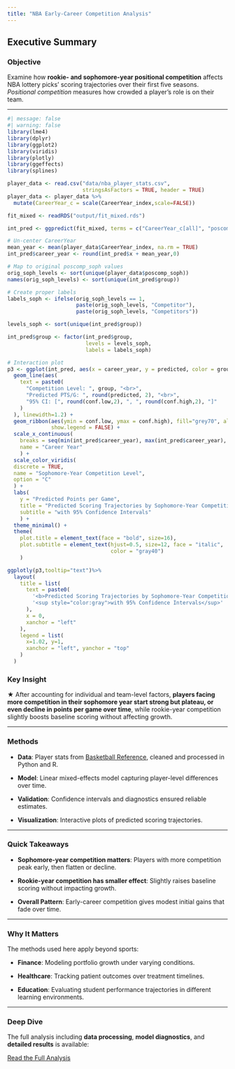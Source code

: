 ```yaml
---
title: "NBA Early-Career Competition Analysis"
---
```


## Executive Summary

### Objective

Examine how **rookie- and sophomore-year positional competition** affects NBA lottery picks' scoring trajectories over their first five seasons. *Positional competition* measures how crowded a player's role is on their team.

------------------------------------------------------------------------

```r
#| message: false
#| warning: false
library(lme4)
library(dplyr)
library(ggplot2)
library(viridis)
library(plotly)
library(ggeffects)
library(splines)

player_data <- read.csv("data/nba_player_stats.csv", 
                        stringsAsFactors = TRUE, header = TRUE)
player_data <- player_data %>%
  mutate(CareerYear_c = scale(CareerYear_index,scale=FALSE))

fit_mixed <- readRDS("output/fit_mixed.rds")

int_pred <- ggpredict(fit_mixed, terms = c("CareerYear_c[all]", "poscomp_soph_c"))

# Un-center CareerYear
mean_year <- mean(player_data$CareerYear_index, na.rm = TRUE)
int_pred$career_year <- round(int_pred$x + mean_year,0)

# Map to original poscomp_soph values
orig_soph_levels <- sort(unique(player_data$poscomp_soph))
names(orig_soph_levels) <- sort(unique(int_pred$group)) 

# Create proper labels
labels_soph <- ifelse(orig_soph_levels == 1,
                      paste(orig_soph_levels, "Competitor"),
                      paste(orig_soph_levels, "Competitors"))

levels_soph <- sort(unique(int_pred$group))

int_pred$group <- factor(int_pred$group,
                         levels = levels_soph,
                         labels = labels_soph)

# Interaction plot
p3 <- ggplot(int_pred, aes(x = career_year, y = predicted, color = group, group=group)) +
  geom_line(aes(
    text = paste0(
      "Competition Level: ", group, "<br>",
      "Predicted PTS/G: ", round(predicted, 2), "<br>",
      "95% CI: [", round(conf.low,2), ", ", round(conf.high,2), "]"
    )
  ), linewidth=1.2) +
  geom_ribbon(aes(ymin = conf.low, ymax = conf.high), fill="grey70", alpha=0.2,
              show.legend = FALSE) +
  scale_x_continuous(
    breaks = seq(min(int_pred$career_year), max(int_pred$career_year), length.out=5),
    name = "Career Year"
    ) +
  scale_color_viridis(
  discrete = TRUE, 
  name = "Sophomore-Year Competition Level",
  option = "C" 
  ) +
  labs(
    y = "Predicted Points per Game",
    title = "Predicted Scoring Trajectories by Sophomore-Year Competition",
    subtitle = "with 95% Confidence Intervals"
    ) +
  theme_minimal() +
  theme(
    plot.title = element_text(face = "bold", size=16),
    plot.subtitle = element_text(hjust=0.5, size=12, face = "italic", 
                                 color = "gray40")
    )

ggplotly(p3,tooltip="text")%>%
  layout(
    title = list(
      text = paste0(
        '<b>Predicted Scoring Trajectories by Sophomore-Year Competition</b><br>',
        '<sup style="color:gray">with 95% Confidence Intervals</sup>'
      ),
      x = 0,
      xanchor = "left"
    ),
    legend = list(
      x=1.02, y=1,
      xanchor = "left", yanchor = "top"
    )
  )
```

### Key Insight

★ After accounting for individual and team-level factors, **players facing more competition in their sophomore year start strong but plateau, or even decline in points per game over time**, while rookie-year competition slightly boosts baseline scoring without affecting growth.

------------------------------------------------------------------------

### Methods

-   **Data**: Player stats from [Basketball Reference](https://www.basketball-reference.com), cleaned and processed in Python and R.

-   **Model**: Linear mixed-effects model capturing player-level differences over time.

-   **Validation**: Confidence intervals and diagnostics ensured reliable estimates.

-   **Visualization**: Interactive plots of predicted scoring trajectories.

------------------------------------------------------------------------

### Quick Takeaways

-   **Sophomore-year competition matters**: Players with more competition peak early, then flatten or decline.

-   **Rookie-year competition has smaller effect**: Slightly raises baseline scoring without impacting growth.

-   **Overall Pattern**: Early-career competition gives modest initial gains that fade over time.

------------------------------------------------------------------------

### Why It Matters

The methods used here apply beyond sports:

-   **Finance**: Modeling portfolio growth under varying conditions.

-   **Healthcare**: Tracking patient outcomes over treatment timelines.

-   **Education**: Evaluating student performance trajectories in different learning environments.

------------------------------------------------------------------------

### Deep Dive

The full analysis including **data processing**, **model diagnostics**, and **detailed results** is available:

[Read the Full Analysis](full_analysis.qmd){.btn .btn-primary}
